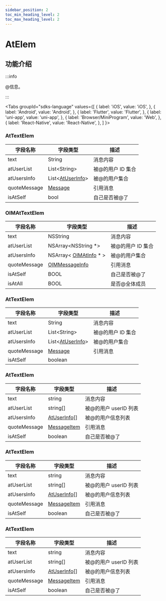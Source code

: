 ```yaml
---
sidebar_position: 2
toc_min_heading_level: 2
toc_max_heading_level: 2
---
```


# AtElem

## 功能介绍

:::info

@信息。

:::

<Tabs
groupId="sdks-language"
values={[
{ label: 'iOS', value: 'iOS', },
{ label: 'Android', value: 'Android', },
{ label: 'Flutter', value: 'Flutter', },
{ label: 'uni-app', value: 'uni-app', },
{ label: 'Browser/MiniProgram', value: 'Web', },
{ label: 'React-Native', value: 'React-Native', },
]
}>

<TabItem value="Flutter">

### AtTextElem

| 字段名称     | 字段类型                                               | 描述              |
| ------------ | ------------------------------------------------------ | ----------------- |
| text         | String                                                 | 消息内容          |
| atUserList   | List<String\>                                          | 被@的用户 ID 集合 |
| atUsersInfo  | List<[AtUserInfo](docs/sdks/class/message/atInfo.mdx)> | 被@的用户集合     |
| quoteMessage | [Message](docs/sdks/class/message/messageInfo.mdx)     | 引用消息          |
| isAtSelf     | bool                                                   | 自己是否被@了     |

</TabItem>

<TabItem value="iOS">

### OIMAtTextElem

| 字段名称     | 字段类型                                                      | 描述              |
| ------------ | ------------------------------------------------------------- | ----------------- |
| text         | NSString                                                      | 消息内容          |
| atUserList   | NSArray<NSString \*>                                          | 被@的用户 ID 集合 |
| atUsersInfo  | NSArray< [OIMAtInfo](docs/sdks/class/message/atInfo.mdx) \* > | 被@的用户集合     |
| quoteMessage | [OIMMessageInfo](docs/sdks/class/message/messageInfo.mdx)                                                  | 引用消息          |
| isAtSelf     | BOOL                                                          | 自己是否被@了     |
| isAtAll      | BOOL                                                          | 是否@全体成员     |

</TabItem>

<TabItem value="Android">

### AtTextElem

| 字段名称     | 字段类型                                               | 描述              |
| ------------ | ------------------------------------------------------ | ----------------- |
| text         | String                                                 | 消息内容          |
| atUserList   | List<String\>                                          | 被@的用户 ID 集合 |
| atUsersInfo  | List<[AtUserInfo](docs/sdks/class/message/atInfo.mdx)> | 被@的用户集合     |
| quoteMessage | [Message](docs/sdks/class/message/messageInfo.mdx)     | 引用消息          |
| isAtSelf     | boolean

</TabItem>

<TabItem value="Web">

### AtTextElem

| 字段名称     | 字段类型                                               | 描述                  |
| ------------ | ------------------------------------------------------ | --------------------- |
| text         | string                                                 | 消息内容              |
| atUserList   | string[]                                               | 被@的用户 userID 列表 |
| atUsersInfo  | [AtUserInfo](docs/sdks/class/message/atInfo.mdx)[]     | 被@的用户信息列表     |
| quoteMessage | [MessageItem](docs/sdks/class/message/messageInfo.mdx) | 引用消息              |
| isAtSelf     | boolean                                                | 自己是否被@了         |

</TabItem>

<TabItem value="uni-app">

### AtTextElem

| 字段名称     | 字段类型                                               | 描述                  |
| ------------ | ------------------------------------------------------ | --------------------- |
| text         | string                                                 | 消息内容              |
| atUserList   | string[]                                               | 被@的用户 userID 列表 |
| atUsersInfo  | [AtUserInfo](docs/sdks/class/message/atInfo.mdx)[]     | 被@的用户信息列表     |
| quoteMessage | [MessageItem](docs/sdks/class/message/messageInfo.mdx) | 引用消息              |
| isAtSelf     | boolean                                                | 自己是否被@了         |

</TabItem>

<TabItem value="React-Native">

### AtTextElem

| 字段名称     | 字段类型                                               | 描述                  |
| ------------ | ------------------------------------------------------ | --------------------- |
| text         | string                                                 | 消息内容              |
| atUserList   | string[]                                               | 被@的用户 userID 列表 |
| atUsersInfo  | [AtUserInfo](docs/sdks/class/message/atInfo.mdx)[]     | 被@的用户信息列表     |
| quoteMessage | [MessageItem](docs/sdks/class/message/messageInfo.mdx) | 引用消息              |
| isAtSelf     | boolean                                                | 自己是否被@了         |

</TabItem>

</Tabs>
